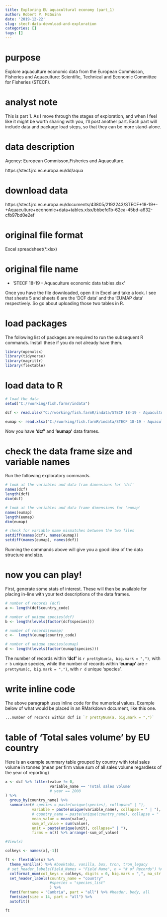 ```yaml
---
title: Exploring EU aquacultural economy (part_1)
author: Robert P. McGuinn
date: '2019-12-22'
slug: stecf-data-download-and-exploration
categories: []
tags: []
---
```


# purpose
 
Explore aquaculture economic data from the European Commisson, Fisheries and Aquaculture: Scientific, Technical and Economic Committee for Fisheries (STECF).

# analyst note 

This is part 1. As I move through the stages of exploration, and when I feel like it might be worth sharing with you, I'll post another part. Each part will include data and package load steps, so that they can be more stand-alone.

# data description 

Agency: European Commisson,Fisheries and Aquaculture.

https://stecf.jrc.ec.europa.eu/dd/aqua

# download data   

https://stecf.jrc.ec.europa.eu/documents/43805/2192243/STECF+18-19+-+Aquaculture+economic+data+tables.xlsx/bbbefd1b-62ca-45bd-a632-cfb97bd0e2ef

# original file format  

Excel spreadsheet(*.xlsx)
  
# original file name   

* 'STECF 18-19 - Aquaculture economic data tables.xlsx'    

Once you have the file downloaded, open it in Excel and take a look. I see that sheets 5 and sheets 6 are the 'DCF data' and the 'EUMAP data' respectively.  So go about uploading those two tables in R. 

# load packages  
The following list of packages are required to run the subsequent R commands. Install these if you do not already have them.

```r

library(openxlsx)
library(tidyverse)
library(magrittr)
library(flextable)

```

# load data to R

```r

# load the data 
setwd("C:/rworking/fish.farmr/indata")

dcf <- read.xlsx("C:/rworking/fish.farmR/indata/STECF 18-19 - Aquaculture economic data tables.xlsx", sheet = 5, colNames = TRUE)

eumap <- read.xlsx("C:/rworking/fish.farmR/indata/STECF 18-19 - Aquaculture economic data tables.xlsx", sheet = 6, colNames = TRUE)

```
  
Now you have **'dcf'** and **'eumap'** data frames.  

# check the data frame size and variable names

Run the following exploratory commands.

```r

# look at the variables and data fram dimensions for 'dcf'
names(dcf)
length(dcf)
dim(dcf)

# look at the variables and data frame dimensions for 'eumap'
names(eumap)
length(eumap)
dim(eumap)

# check for variable name mismatches between the two files
setdiff(names(dcf), names(eumap))
setdiff(names(eumap), names(dcf))

```

Running the commands above will give you a good idea of the data structure and size.

# now you can play!

First, generate some stats of interest.  These will then be available for placing in-line with your text descriptions of the data frames.  

```r

# number of records (dcf)
a <- length(dcf$country_code) 

# number of unique species(dcf)
b <- length(levels(factor(dcf$species)))

# number of records(eumap)
c <-  length(eumap$country_code)

# number of unique species(eumap)
d <- length(levels(factor(eumap$species)))

```


The number of records within **'dcf'** is `r prettyNum(a, big.mark = ",")`, with `r b` unique species, while the number of records within **'eumap'** are `r prettyNum(c, big.mark = ",")`, with `r d` unique 'species'.

# write inline code

The above paragraph uses inline code for the numerical values. Example below of what would be placed in an RMarkdown document, like this one.

```r

...number of records within dcf is `r prettyNum(a, big.mark = ",")`

```

# table of 'Total sales volume' by EU country

Here is an example summary table grouped by country with total sales volume in tonnes (mean per firm value sum of all sales volume regardless of the year of reporting)

``` r

x <- dcf %>% filter(value != 0, 
                    variable_name == 'Total sales volume'
                    # year == 2008
) %>% 
  group_by(country_name) %>%
  summarize(# species = paste(unique(species), collapse=" | "),
            variable = paste(unique(variable_name), collapse = " | "),
            # country_name = paste(unique(country_name), collapse = " | "),
            mean_value = mean(value),
            sum_of_value = sum(value),
            unit = paste(unique(unit), collapse=" | "),
            firms = n()) %>% arrange(-sum_of_value)

#View(x)

colkeys <- names(x[,-1])

ft <- flextable(x) %>% 
  theme_vanilla() %>% #booktabs, vanilla, box, tron, tron_legacy
 # set_header_labels(Field_Names = "Field Name", n = "# of Records") %>% 
  colformat_num(col_keys = colkeys, digits = 0, big.mark = ",", na_str = "NA") %>% 
  set_header_labels(country_name = "country"
                    #species = "species_list"
                    ) %>% 
  font(fontname = "Cambria", part = "all") %>% #header, body, all
  fontsize(size = 14, part = "all") %>% 
  autofit() 

ft

```











